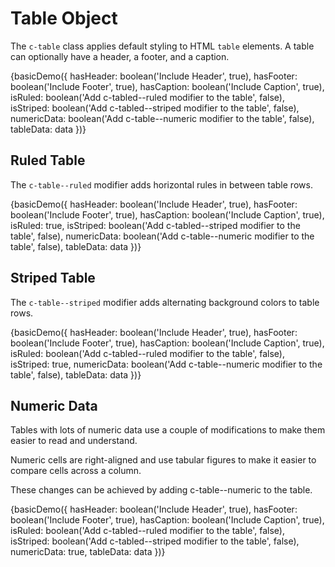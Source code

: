 
<Meta title="Components/Table" decorators={[withKnobs]} />

# Table Object

The `c-table` class applies default styling to HTML `table` elements.
A table can optionally have a header, a footer, and a caption.

<Preview>
  <Story name="Basic">
    {basicDemo({
      hasHeader: boolean('Include Header', true),
      hasFooter: boolean('Include Footer', true),
      hasCaption: boolean('Include Caption', true),
      isRuled: boolean('Add c-tabled--ruled modifier to the table', false),
      isStriped: boolean('Add c-tabled--striped modifier to the table', false),
      numericData: boolean('Add c-table--numeric modifier to the table', false),
      tableData: data
    })}
  </Story>
</Preview>

## Ruled Table

The `c-table--ruled` modifier adds horizontal rules in between table rows.

<Preview>
  <Story name="Ruled">
    {basicDemo({
      hasHeader: boolean('Include Header', true),
      hasFooter: boolean('Include Footer', true),
      hasCaption: boolean('Include Caption', true),
      isRuled: true,
      isStriped: boolean('Add c-tabled--striped modifier to the table', false),
      numericData: boolean('Add c-table--numeric modifier to the table', false),
      tableData: data
    })}
  </Story>
</Preview>

## Striped Table

The `c-table--striped` modifier adds alternating background colors to table rows.

<Preview>
  <Story name="Striped">
    {basicDemo({
      hasHeader: boolean('Include Header', true),
      hasFooter: boolean('Include Footer', true),
      hasCaption: boolean('Include Caption', true),
      isRuled: boolean('Add c-tabled--ruled modifier to the table', false),
      isStriped: true,
      numericData: boolean('Add c-table--numeric modifier to the table', false),
      tableData: data
    })}
  </Story>
</Preview>

## Numeric Data

Tables with lots of numeric data use a couple of modifications to make them
easier to read and understand.

Numeric cells are right-aligned and use tabular figures to make it easier to
compare cells across a column.

These changes can be achieved by adding c-table--numeric to the table.

<Preview>
  <Story name="Numeric Data">
    {basicDemo({
      hasHeader: boolean('Include Header', true),
      hasFooter: boolean('Include Footer', true),
      hasCaption: boolean('Include Caption', true),
      isRuled: boolean('Add c-tabled--ruled modifier to the table', false),
      isStriped: boolean('Add c-tabled--striped modifier to the table', false),
      numericData: true,
      tableData: data
    })}
  </Story>
</Preview>
